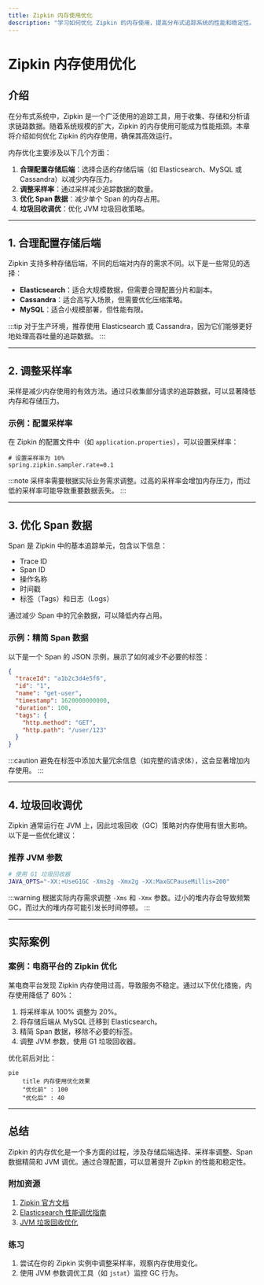 ```yaml
---
title: Zipkin 内存使用优化
description: "学习如何优化 Zipkin 的内存使用，提高分布式追踪系统的性能和稳定性。"
---
```


# Zipkin 内存使用优化

## 介绍

在分布式系统中，Zipkin 是一个广泛使用的追踪工具，用于收集、存储和分析请求链路数据。随着系统规模的扩大，Zipkin 的内存使用可能成为性能瓶颈。本章将介绍如何优化 Zipkin 的内存使用，确保其高效运行。

内存优化主要涉及以下几个方面：
1. **合理配置存储后端**：选择合适的存储后端（如 Elasticsearch、MySQL 或 Cassandra）以减少内存压力。
2. **调整采样率**：通过采样减少追踪数据的数量。
3. **优化 Span 数据**：减少单个 Span 的内存占用。
4. **垃圾回收调优**：优化 JVM 垃圾回收策略。

---

## 1. 合理配置存储后端

Zipkin 支持多种存储后端，不同的后端对内存的需求不同。以下是一些常见的选择：

- **Elasticsearch**：适合大规模数据，但需要合理配置分片和副本。
- **Cassandra**：适合高写入场景，但需要优化压缩策略。
- **MySQL**：适合小规模部署，但性能有限。

:::tip
对于生产环境，推荐使用 Elasticsearch 或 Cassandra，因为它们能够更好地处理高吞吐量的追踪数据。
:::

---

## 2. 调整采样率

采样是减少内存使用的有效方法。通过只收集部分请求的追踪数据，可以显著降低内存和存储压力。

### 示例：配置采样率
在 Zipkin 的配置文件中（如 `application.properties`），可以设置采样率：

```properties
# 设置采样率为 10%
spring.zipkin.sampler.rate=0.1
```

:::note
采样率需要根据实际业务需求调整。过高的采样率会增加内存压力，而过低的采样率可能导致重要数据丢失。
:::

---

## 3. 优化 Span 数据

Span 是 Zipkin 中的基本追踪单元，包含以下信息：
- Trace ID
- Span ID
- 操作名称
- 时间戳
- 标签（Tags）和日志（Logs）

通过减少 Span 中的冗余数据，可以降低内存占用。

### 示例：精简 Span 数据
以下是一个 Span 的 JSON 示例，展示了如何减少不必要的标签：

```json
{
  "traceId": "a1b2c3d4e5f6",
  "id": "1",
  "name": "get-user",
  "timestamp": 1620000000000,
  "duration": 100,
  "tags": {
    "http.method": "GET",
    "http.path": "/user/123"
  }
}
```

:::caution
避免在标签中添加大量冗余信息（如完整的请求体），这会显著增加内存使用。
:::

---

## 4. 垃圾回收调优

Zipkin 通常运行在 JVM 上，因此垃圾回收（GC）策略对内存使用有很大影响。以下是一些优化建议：

### 推荐 JVM 参数
```bash
# 使用 G1 垃圾回收器
JAVA_OPTS="-XX:+UseG1GC -Xms2g -Xmx2g -XX:MaxGCPauseMillis=200"
```

:::warning
根据实际内存需求调整 `-Xms` 和 `-Xmx` 参数。过小的堆内存会导致频繁 GC，而过大的堆内存可能引发长时间停顿。
:::

---

## 实际案例

### 案例：电商平台的 Zipkin 优化
某电商平台发现 Zipkin 内存使用过高，导致服务不稳定。通过以下优化措施，内存使用降低了 60%：
1. 将采样率从 100% 调整为 20%。
2. 将存储后端从 MySQL 迁移到 Elasticsearch。
3. 精简 Span 数据，移除不必要的标签。
4. 调整 JVM 参数，使用 G1 垃圾回收器。

优化前后对比：
```mermaid
pie
    title 内存使用优化效果
    "优化前" : 100
    "优化后" : 40
```

---

## 总结

Zipkin 的内存优化是一个多方面的过程，涉及存储后端选择、采样率调整、Span 数据精简和 JVM 调优。通过合理配置，可以显著提升 Zipkin 的性能和稳定性。

### 附加资源
1. [Zipkin 官方文档](https://zipkin.io/)
2. [Elasticsearch 性能调优指南](https://www.elastic.co/guide/en/elasticsearch/reference/current/tune-for-indexing-speed.html)
3. [JVM 垃圾回收优化](https://docs.oracle.com/en/java/javase/11/gctuning/)

### 练习
1. 尝试在你的 Zipkin 实例中调整采样率，观察内存使用变化。
2. 使用 JVM 参数调优工具（如 `jstat`）监控 GC 行为。